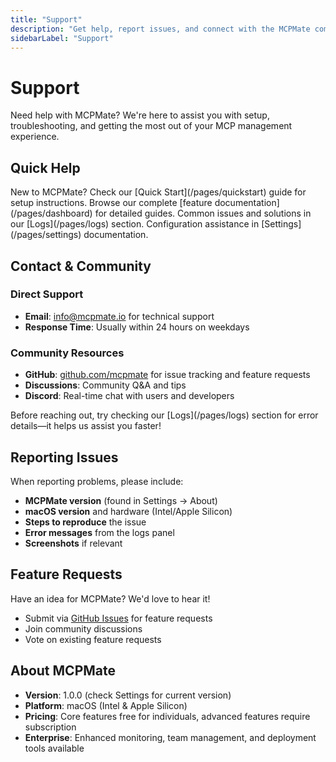 ```yaml
---
title: "Support"
description: "Get help, report issues, and connect with the MCPMate community"
sidebarLabel: "Support"
---
```



# Support

Need help with MCPMate? We're here to assist you with setup, troubleshooting, and getting the most out of your MCP management experience.

## Quick Help

<CardGroup cols={2}>
  <Card title="Getting Started" icon="rocket">
    New to MCPMate? Check our [Quick Start](/pages/quickstart) guide for setup instructions.
  </Card>
  <Card title="Documentation" icon="book-open">
    Browse our complete [feature documentation](/pages/dashboard) for detailed guides.
  </Card>
  <Card title="Troubleshooting" icon="wrench">
    Common issues and solutions in our [Logs](/pages/logs) section.
  </Card>
  <Card title="Settings Help" icon="cog">
    Configuration assistance in [Settings](/pages/settings) documentation.
  </Card>
</CardGroup>

## Contact & Community

### Direct Support
- **Email**: [info@mcpmate.io](mailto:info@mcpmate.io) for technical support
- **Response Time**: Usually within 24 hours on weekdays

### Community Resources
- **GitHub**: [github.com/mcpmate](https://github.com/mcpmate) for issue tracking and feature requests
- **Discussions**: Community Q&A and tips
- **Discord**: Real-time chat with users and developers

<Callout type="info">
  Before reaching out, try checking our [Logs](/pages/logs) section for error details—it helps us assist you faster!
</Callout>

## Reporting Issues

When reporting problems, please include:
- **MCPMate version** (found in Settings → About)
- **macOS version** and hardware (Intel/Apple Silicon)
- **Steps to reproduce** the issue
- **Error messages** from the logs panel
- **Screenshots** if relevant

## Feature Requests

Have an idea for MCPMate? We'd love to hear it!
- Submit via [GitHub Issues](https://github.com/mcpmate/issues) for feature requests
- Join community discussions
- Vote on existing feature requests

## About MCPMate

- **Version**: 1.0.0 (check Settings for current version)
- **Platform**: macOS (Intel & Apple Silicon)
- **Pricing**: Core features free for individuals, advanced features require subscription
- **Enterprise**: Enhanced monitoring, team management, and deployment tools available
